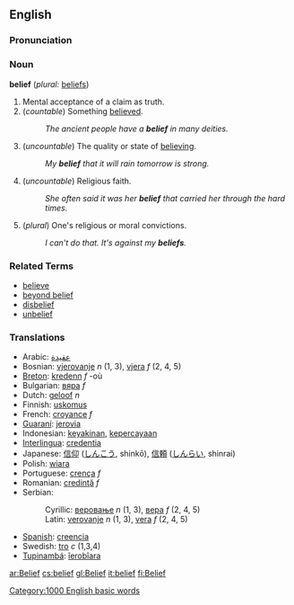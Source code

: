 ==English==

===Pronunciation===
{{IPA|bɪˈliːf}}

===Noun===
'''belief'''  (''plural:'' [[beliefs]])
# Mental acceptance of a claim as truth.
# (''countable'') Something [[believe]]d.
#: ''The ancient people have a '''belief''' in many deities.''
# (''uncountable'') The quality or state of [[believe|believing]].
#: ''My '''belief''' that it will rain tomorrow is strong.''
# (''uncountable'') Religious faith.
#: ''She often said it was her '''belief''' that carried her through the hard times.''
# (''plural'') One's religious or moral convictions.
#: ''I can't do that.  It's against my '''beliefs'''.''

===Related Terms===
*[[believe]]
*[[beyond belief]]
*[[disbelief]]
*[[unbelief]]

===Translations===
*Arabic: [[عقيدة]]
*Bosnian: [[vjerovanje]] ''n'' (1, 3), [[vjera]] ''f'' (2, 4, 5)
*[[Breton]]: [[kredenn]] ''f'' -où
*Bulgarian: [[вяра]] ''f''
*Dutch: [[geloof]] ''n''
*Finnish: [[uskomus]]
*French: [[croyance]] ''f''
*[[Guaraní]]: [[jerovia]]
*Indonesian: [[yakin|keyakinan]], [[percaya|kepercayaan]]
*[[Interlingua]]: [[credentia]]
*Japanese: [[信仰]] ([[しんこう]], shinkō), [[信頼]] ([[しんらい]], shinrai)
*Polish: [[wiara]]
*Portuguese: [[crença]] ''f''
*Romanian: [[credinţă]] ''f''
*Serbian:
*:Cyrillic: [[веровање]] ''n'' (1, 3), [[вера]] ''f'' (2, 4, 5)
*:Latin: [[verovanje]] ''n'' (1, 3), [[vera]] ''f'' (2, 4, 5)
*[[Spanish]]: [[creencia]]
*Swedish: [[tro]] ''c'' (1,3,4)
*[[Tupinambá]]: [[îerobîara]]

[[Category:1000 English basic words]]

[[ar:Belief]]
[[cs:belief]]
[[gl:Belief]]
[[it:belief]]
[[fi:Belief]]